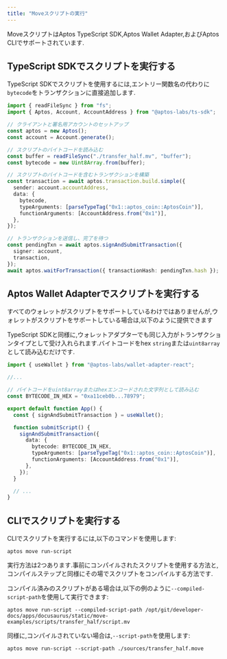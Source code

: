 ```yaml
---
title: "Moveスクリプトの実行"
---
```







MoveスクリプトはAptos TypeScript SDK,Aptos Wallet Adapter,およびAptos CLIでサポートされています.

## TypeScript SDKでスクリプトを実行する

TypeScript SDKでスクリプトを使用するには,エントリー関数名の代わりに`bytecode`をトランザクションに直接追加します.

```typescript
import { readFileSync } from "fs";
import { Aptos, Account, AccountAddress } from "@aptos-labs/ts-sdk";

// クライアントと署名用アカウントのセットアップ
const aptos = new Aptos();
const account = Account.generate();

// スクリプトのバイトコードを読み込む
const buffer = readFileSync("./transfer_half.mv", "buffer");
const bytecode = new Uint8Array.from(buffer);

// スクリプトのバイトコードを含むトランザクションを構築
const transaction = await aptos.transaction.build.simple({
  sender: account.accountAddress,
  data: {
    bytecode,
    typeArguments: [parseTypeTag("0x1::aptos_coin::AptosCoin")],
    functionArguments: [AccountAddress.from("0x1")],
  },
});

// トランザクションを送信し、完了を待つ
const pendingTxn = await aptos.signAndSubmitTransaction({
  signer: account,
  transaction,
});
await aptos.waitForTransaction({ transactionHash: pendingTxn.hash });
```

## Aptos Wallet Adapterでスクリプトを実行する

<Aside type="caution">
  すべてのウォレットがスクリプトをサポートしているわけではありませんが,ウォレットがスクリプトをサポートしている場合は,以下のように提供できます
</Aside>

TypeScript SDKと同様に,ウォレットアダプターでも同じ入力がトランザクションタイプとして受け入れられます.バイトコードをhex `string`または`uint8array`として読み込むだけです.

```typescript
import { useWallet } from "@aptos-labs/wallet-adapter-react";

//...

// バイトコードをuint8arrayまたはhexエンコードされた文字列として読み込む
const BYTECODE_IN_HEX = "0xa11ceb0b...78979";

export default function App() {
  const { signAndSubmitTransaction } = useWallet();

  function submitScript() {
    signAndSubmitTransaction({
      data: {
        bytecode: BYTECODE_IN_HEX,
        typeArguments: [parseTypeTag("0x1::aptos_coin::AptosCoin")],
        functionArguments: [AccountAddress.from("0x1")],
      },
    });
  }

  // ...
}
```

## CLIでスクリプトを実行する

CLIでスクリプトを実行するには,以下のコマンドを使用します:

```shellscript filename="Terminal"
aptos move run-script
```

実行方法は2つあります.事前にコンパイルされたスクリプトを使用する方法と,コンパイルステップと同様にその場でスクリプトをコンパイルする方法です.

コンパイル済みのスクリプトがある場合は,以下の例のように`--compiled-script-path`を使用して実行できます:

```shellscript filename="Terminal"
aptos move run-script --compiled-script-path /opt/git/developer-docs/apps/docusaurus/static/move-examples/scripts/transfer_half/script.mv
```

同様に,コンパイルされていない場合は,`--script-path`を使用します:

```shellscript filename="Terminal"
aptos move run-script --script-path ./sources/transfer_half.move
```
